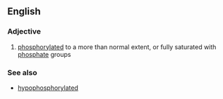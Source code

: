==English==

===Adjective===
{{en-adj}}

# {{biochemistry}} [[phosphorylated]] to a more than normal extent, or fully saturated with [[phosphate]] groups

===See also===
* [[hypophosphorylated]]